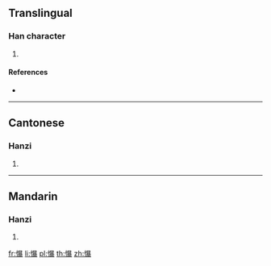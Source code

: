 {{character info/new}}
==Translingual==

===Han character===
{{Han char|rn=61|rad=心|as=15|sn=18|four=96032|canj=PATE|ids=⿰忄暴}}

# {{defn|Han|sort=心15}}

====References====
* {{Han ref|kx=0407.180|dkj=11401|dj=0748.100|hdz=42367.080|uh=61EA|ud=25066|bh=EFCC|bd=61388}}

----

==Cantonese==

===Hanzi===
{{yue-hanzi|jyut=[[bok6]]|y=bok6}}

# {{defn|lang=yue|sort=心15}}

----

==Mandarin==

===Hanzi===
{{cmn-hanzi|pin=[[bó]] ([[bo2]])|wg=po<sup>2</sup>}}

# {{defn|lang=cmn|sort=心15}}

[[fr:懪]]
[[li:懪]]
[[pl:懪]]
[[th:懪]]
[[zh:懪]]